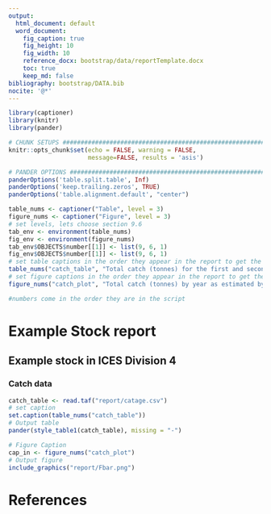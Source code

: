 ```yaml
---
output:
  html_document: default
  word_document:
    fig_caption: true
    fig_height: 10
    fig_width: 10
    reference_docx: bootstrap/data/reportTemplate.docx
    toc: true
    keep_md: false
bibliography: bootstrap/DATA.bib
nocite: '@*'
---
```


```r
library(captioner)
library(knitr)
library(pander)
```

```r
# CHUNK SETUPS #################################################################
knitr::opts_chunk$set(echo = FALSE, warning = FALSE,
                      message=FALSE, results = 'asis')
```

```r
# PANDER OPTIONS ##############################################################
panderOptions('table.split.table', Inf)
panderOptions('keep.trailing.zeros', TRUE)
panderOptions('table.alignment.default', "center")
```

```r
table_nums <- captioner("Table", level = 3)
figure_nums <- captioner("Figure", level = 3)
# set levels, lets choose section 9.6
tab_env <- environment(table_nums)
fig_env <- environment(figure_nums)
tab_env$OBJECTS$number[[1]] <- list(9, 6, 1)
fig_env$OBJECTS$number[[1]] <- list(9, 6, 1)
# set table captions in the order they appear in the report to get the numbering correct
table_nums("catch_table", "Total catch (tonnes) for the first and second half of the year as estimated by ICES")
# set figure captions in the order they appear in the report to get the numbering correct
figure_nums("catch_plot", "Total catch (tonnes) by year as estimated by ICES.")

#numbers come in the order they are in the script
```



# Example Stock report

## Example stock in ICES Division 4

### Catch data


```r
catch_table <- read.taf("report/catage.csv")
# set caption
set.caption(table_nums("catch_table"))
# Output table
pander(style_table1(catch_table), missing = "-")
```


```r
# Figure Caption
cap_in <- figure_nums("catch_plot")
# Output figure
include_graphics("report/Fbar.png")
```

# References

<div id="refs"></div>
